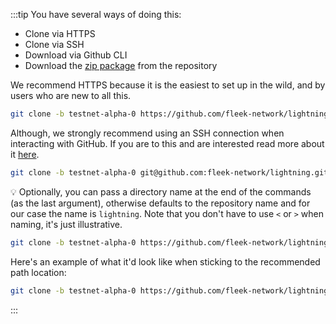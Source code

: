 :::tip
You have several ways of doing this:
- Clone via HTTPS
- Clone via SSH
- Download via Github CLI
- Download the [zip package](https://github.com/fleek-network/lightning/archive/refs/heads/main.zip) from the repository

We recommend HTTPS because it is the easiest to set up in the wild, and by users who are new to all this.

```sh
git clone -b testnet-alpha-0 https://github.com/fleek-network/lightning.git
```

Although, we strongly recommend using an SSH connection when interacting with GitHub. If you are to this and are interested read more about it [here](https://docs.github.com/en/authentication/connecting-to-github-with-ssh).

```sh
git clone -b testnet-alpha-0 git@github.com:fleek-network/lightning.git
```

💡 Optionally, you can pass a directory name at the end of the commands (as the last argument), otherwise defaults to the repository name and for our case the name is `lightning`. Note that you don't have to use `<` or `>` when naming, it's just illustrative.

```sh
git clone -b testnet-alpha-0 https://github.com/fleek-network/lightning.git <DIRECTORY-NAME>
```

Here's an example of what it'd look like when sticking to the recommended path location:

```sh
git clone -b testnet-alpha-0 https://github.com/fleek-network/lightning.git ~/fleek-network/lightning
```
:::
